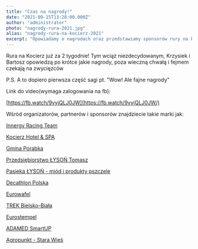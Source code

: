 ```yaml
---
title: "Czas na nagrody!"
date: "2021-09-15T13:28:00.000Z"
author: "administrator"
photo: "nagrody-rura-2021.jpg"
alias: "nagrody-rura-na-kocierz-2021"
excerpt: "Opowiadamy o nagrodach oraz przedstawiamy sponsorów rury na kocierz"
---
```


Rura na Kocierz już za 2 tygodnie! Tym wciąż niezdecydowanym, Krzysiek i Bartosz opowiedzą po krótce jakie nagrody, poza wieczną chwałą i fejmem czekają na zwycięzców 

P.S. A to dopiero pierwsza część sagi pt. "Wow! Ale fajne nagrody" 

Link do video(wymaga zalogowania na fb): 

[https://fb.watch/9vvjQLJ0JW](https://fb.watch/9vvjQLJ0JW/)

Wśród organizatorów, partnerów i sponsorów znajdziecie takie marki jak:

[Innergy Racing Team ](https://www.facebook.com/InnergyRacingTeam/)

[Kocierz Hotel & SPA ](https://www.facebook.com/HotelKocierz/)

[Gmina Porąbka ](https://www.facebook.com/PorabkaGmina/)

[Przedsiębiorstwo ŁYSOŃ Tomasz ](https://www.facebook.com/pplyson/)

[Pasieka ŁYSOŃ - miód i produkty pszczele ](https://www.facebook.com/pasiekalyson/)

[Decathlon Polska ](https://www.facebook.com/DecathlonPolska/)

[Eurowafel ](https://www.facebook.com/Eurowafel/)

[TREK Bielsko-Biała ](https://www.facebook.com/TrekBielskoBiala)

[Eurostempel ](https://www.facebook.com/Eurostempel/)

[ADAMED SmartUP ](https://www.facebook.com/ADAMEDSmartUP/)

[Agropunkt - Stara Wieś ](https://www.facebook.com/agropunktstarawies/)